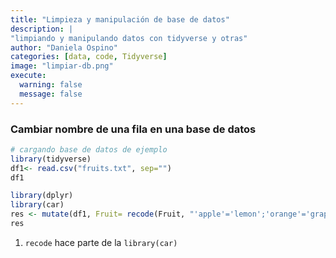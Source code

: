 ```yaml
---
title: "Limpieza y manipulación de base de datos"
description: |
"limpiando y manipulando datos con tidyverse y otras"
author: "Daniela Ospino"
categories: [data, code, Tidyverse]
image: "limpiar-db.png"
execute: 
  warning: false
  message: false
---
```


### Cambiar nombre de una fila en una base de datos

```r
# cargando base de datos de ejemplo
library(tidyverse)
df1<- read.csv("fruits.txt", sep="")
df1
```

```r
library(dplyr)
library(car)
res <- mutate(df1, Fruit= recode(Fruit, "'apple'='lemon';'orange'='grape'")) #<1>
res
```

1.  `recode` hace parte de la `library(car)`
